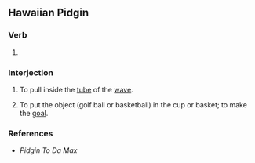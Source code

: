 ==Hawaiian Pidgin==

===Verb===
{{etyl|haw}}

# {{defn|Hawaiian Pidgin}}

===Interjection===
{{infl|hwc|verb}}

# {{context|surfing|slang}} To pull inside the [[tube]] of the [[wave]].
# {{context|sports|slang}} To put the object (golf ball or basketball) in the cup or basket; to make the [[goal]].

===References===
* ''Pidgin To Da Max''